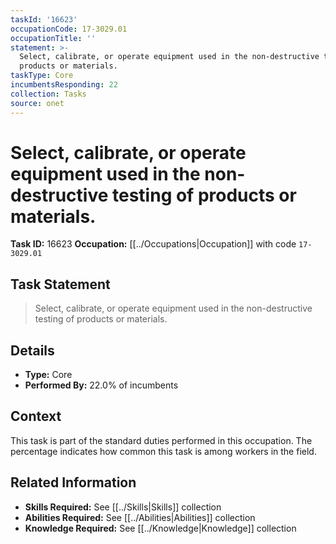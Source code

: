 ```yaml
---
taskId: '16623'
occupationCode: 17-3029.01
occupationTitle: ''
statement: >-
  Select, calibrate, or operate equipment used in the non-destructive testing of
  products or materials.
taskType: Core
incumbentsResponding: 22
collection: Tasks
source: onet
---
```

# Select, calibrate, or operate equipment used in the non-destructive testing of products or materials.

**Task ID:** 16623
**Occupation:** [[../Occupations|Occupation]] with code `17-3029.01`

## Task Statement

> Select, calibrate, or operate equipment used in the non-destructive testing of products or materials.

## Details

- **Type:** Core
- **Performed By:** 22.0% of incumbents

## Context

This task is part of the standard duties performed in this occupation. The percentage indicates how common this task is among workers in the field.

## Related Information

- **Skills Required:** See [[../Skills|Skills]] collection
- **Abilities Required:** See [[../Abilities|Abilities]] collection
- **Knowledge Required:** See [[../Knowledge|Knowledge]] collection
